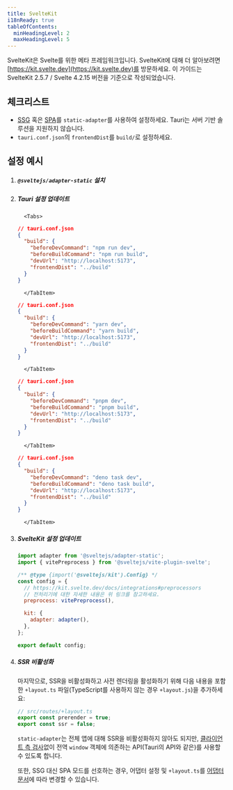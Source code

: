 ```yaml
---
title: SvelteKit
i18nReady: true
tableOfContents:
  minHeadingLevel: 2
  maxHeadingLevel: 5
---
```



SvelteKit은 Svelte를 위한 메타 프레임워크입니다. SvelteKit에 대해 더 알아보려면 [https://kit.svelte.dev](https://kit.svelte.dev)를 방문하세요. 이 가이드는 SvelteKit 2.5.7 / Svelte 4.2.15 버전을 기준으로 작성되었습니다.

## 체크리스트

- [SSG](https://kit.svelte.dev/docs/adapter-static) 혹은 [SPA](https://kit.svelte.dev/docs/single-page-apps)를 `static-adapter`를 사용하여 설정하세요. Tauri는 서버 기반 솔루션을 지원하지 않습니다.
- `tauri.conf.json`의 `frontendDist`를 `build/`로 설정하세요.

## 설정 예시

<Steps>

1.  ##### `@sveltejs/adapter-static` 설치

    <CommandTabs
      npm="npm install --save-dev @sveltejs/adapter-static"
      yarn="yarn add -D @sveltejs/adapter-static"
      pnpm="pnpm add -D @sveltejs/adapter-static"
      deno="deno add -D npm:@sveltejs/adapter-static"
    />

1.  ##### Tauri 설정 업데이트

          <Tabs>

      <TabItem label="npm">

    ```json
    // tauri.conf.json
    {
      "build": {
        "beforeDevCommand": "npm run dev",
        "beforeBuildCommand": "npm run build",
        "devUrl": "http://localhost:5173",
        "frontendDist": "../build"
      }
    }
    ```

          </TabItem>

    <TabItem label="yarn">

    ```json
    // tauri.conf.json
    {
      "build": {
        "beforeDevCommand": "yarn dev",
        "beforeBuildCommand": "yarn build",
        "devUrl": "http://localhost:5173",
        "frontendDist": "../build"
      }
    }
    ```

          </TabItem>

    <TabItem label="pnpm">

    ```json
    // tauri.conf.json
    {
      "build": {
        "beforeDevCommand": "pnpm dev",
        "beforeBuildCommand": "pnpm build",
        "devUrl": "http://localhost:5173",
        "frontendDist": "../build"
      }
    }
    ```

          </TabItem>

    <TabItem label="deno">

    ```json
    // tauri.conf.json
    {
      "build": {
        "beforeDevCommand": "deno task dev",
        "beforeBuildCommand": "deno task build",
        "devUrl": "http://localhost:5173",
        "frontendDist": "../build"
      }
    }
    ```

          </TabItem>

    </Tabs>

1.  ##### SvelteKit 설정 업데이트

    ```js title="svelte.config.js" {1}
    import adapter from '@sveltejs/adapter-static';
    import { vitePreprocess } from '@sveltejs/vite-plugin-svelte';

    /** @type {import('@sveltejs/kit').Config} */
    const config = {
      // https://kit.svelte.dev/docs/integrations#preprocessors
      // 전처리기에 대한 자세한 내용은 위 링크를 참고하세요.
      preprocess: vitePreprocess(),

      kit: {
        adapter: adapter(),
      },
    };

    export default config;
    ```

1.  ##### SSR 비활성화

    마지막으로, SSR을 비활성화하고 사전 렌더링을 활성화하기 위해 다음 내용을 포함한 `+layout.ts` 파일(TypeScript를 사용하지 않는 경우 `+layout.js`)을 추가하세요:

    ```ts
    // src/routes/+layout.ts
    export const prerender = true;
    export const ssr = false;
    ```

    `static-adapter`는 전체 앱에 대해 SSR을 비활성화하지 않아도 되지만, [클라이언트 측 검사](https://kit.svelte.dev/docs/faq#how-do-i-use-x-with-sveltekit-how-do-i-use-a-client-side-only-library-that-depends-on-document-or-window)없이 전역 `window` 객체에 의존하는 API(Tauri의 API와 같은)를 사용할 수 있도록 합니다.

    또한, SSG 대신 SPA 모드를 선호하는 경우, 어댑터 설정 및 `+layout.ts`를 [어댑터 문서](https://kit.svelte.dev/docs/single-page-apps)에 따라 변경할 수 있습니다.

</Steps>
